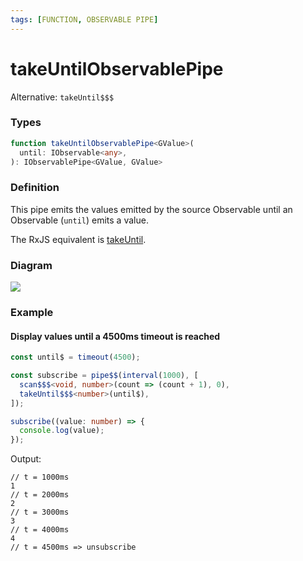 ```yaml
---
tags: [FUNCTION, OBSERVABLE PIPE]
---
```


# takeUntilObservablePipe

Alternative: `takeUntil$$$`

### Types

```ts
function takeUntilObservablePipe<GValue>(
  until: IObservable<any>,
): IObservablePipe<GValue, GValue>
```

### Definition

This pipe emits the values emitted by the source Observable until an Observable (`until`) emits a value.

The RxJS equivalent is [takeUntil](https://rxjs.dev/api/index/function/takeUntil).

### Diagram

[![](https://mermaid.ink/img/pako:eNqNkjFrAzEMhf-K0dRCOjSjh0ztnEKTTYvOVlLTO93Vlgsh5L_XVxLCHTjJJvTe-3jIPoLrPYOFxD-ZxfFboH2kDgVloKjBhYFETd8kjr_UtDzdZ9HQriui0jdvp4aPMLChVJOeZrznKXC93YzFrmVeVqsKyZpXlIpWUoX073gUtrwLW46wWf1bRJLDmKhRS_TazJY7p9wkF0PDNzOzArMgCiyg49hR8OXNjyjGIOgXd4xgy-h5R7lVBJRTsebBk_K7D9pHsDtqEy-AsvafB3FgNWa-mM7_5uw6_QE65uGT)](https://mermaid.live/edit#pako:eNqNkjFrAzEMhf-K0dRCOjSjh0ztnEKTTYvOVlLTO93Vlgsh5L_XVxLCHTjJJvTe-3jIPoLrPYOFxD-ZxfFboH2kDgVloKjBhYFETd8kjr_UtDzdZ9HQriui0jdvp4aPMLChVJOeZrznKXC93YzFrmVeVqsKyZpXlIpWUoX073gUtrwLW46wWf1bRJLDmKhRS_TazJY7p9wkF0PDNzOzArMgCiyg49hR8OXNjyjGIOgXd4xgy-h5R7lVBJRTsebBk_K7D9pHsDtqEy-AsvafB3FgNWa-mM7_5uw6_QE65uGT)

### Example

#### Display values until a 4500ms timeout is reached

```ts
const until$ = timeout(4500);

const subscribe = pipe$$(interval(1000), [
  scan$$$<void, number>(count => (count + 1), 0),
  takeUntil$$$<number>(until$),
]);

subscribe((value: number) => {
  console.log(value);
});
```

Output:

```text
// t = 1000ms
1
// t = 2000ms
2
// t = 3000ms
3
// t = 4000ms
4
// t = 4500ms => unsubscribe
```

